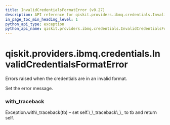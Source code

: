 ```yaml
---
title: InvalidCredentialsFormatError (v0.27)
description: API reference for qiskit.providers.ibmq.credentials.InvalidCredentialsFormatError in qiskit v0.27
in_page_toc_min_heading_level: 1
python_api_type: exception
python_api_name: qiskit.providers.ibmq.credentials.InvalidCredentialsFormatError
---
```


<span id="qiskit-providers-ibmq-credentials-invalidcredentialsformaterror" />

# qiskit.providers.ibmq.credentials.InvalidCredentialsFormatError

<Class id="qiskit.providers.ibmq.credentials.InvalidCredentialsFormatError" isDedicatedPage={true} github="https://github.com/qiskit/qiskit-ibmq-provider/tree/stable/0.14/qiskit/providers/ibmq/credentials/exceptions.py" signature="InvalidCredentialsFormatError(*message)" modifiers="exception">
  Errors raised when the credentials are in an invalid format.

  Set the error message.

  ### with\_traceback

  <Function id="qiskit.providers.ibmq.credentials.InvalidCredentialsFormatError.with_traceback" signature="with_traceback()">
    Exception.with\_traceback(tb) – set self.\_\_traceback\_\_ to tb and return self.
  </Function>
</Class>

